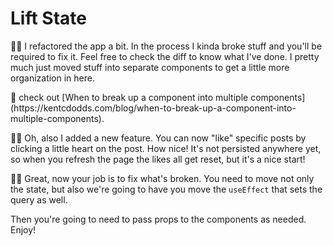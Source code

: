 # Lift State

🧝‍♂️ I refactored the app a bit. In the process I kinda broke stuff and you'll be
required to fix it. Feel free to <DiffLink app1={-1}>check the diff</DiffLink>
to know what I've done. I pretty much just moved stuff into separate components
to get a little more organization in here.

<callout-info>
	🦉 check out [When to break up a component into multiple
	components](https://kentcdodds.com/blog/when-to-break-up-a-component-into-multiple-components).
</callout-info>

🧝‍♂️ Oh, also I added a new feature. You can now "like" specific posts by clicking
a little heart on the post. How nice! It's not persisted anywhere yet, so when
you refresh the page the likes all get reset, but it's a nice start!

👨‍💼 Great, now your job is to fix what's broken. You need to move not only the
state, but also we're going to have you move the `useEffect` that sets the query
as well.

Then you're going to need to pass props to the components as needed. Enjoy!
